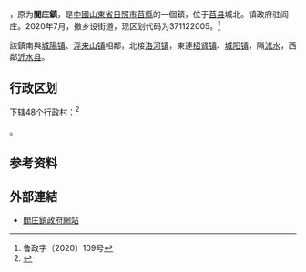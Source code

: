 {{中国乡级行政区|37/11/22/103/000
| 政府驻地 = 阎庄
| 总面积 = 64.68平方公里
| 总人口 = 3.79万
| 总人口年份 = 2020
}}

'''{{PAGENAMEBASE}}'''，原为'''閻庄鎮'''，是[[中國|中國]][[山東省|山東省]][[日照市|日照市]][[莒縣|莒縣]]的一個鎮，位于[[莒县|莒县]]城北。镇政府驻阎庄。2020年7月，撤乡设街道，现区划代码为371122005。<ref>鲁政字〔2020〕109号</ref>

該鎮南與[[城陽镇|城陽镇]]、[[浮来山镇|浮来山镇]]相鄰，北接[[洛河镇|洛河镇]]，東連[[招肾镇|招肾镇]]、[[城阳镇|城阳镇]]，隔[[沭水|沭水]]，西鄰[[沂水县|沂水县]]。

== 行政区划 ==

{{PAGENAMEBASE}}下辖48个行政村：<ref>{{PRC admin/ref sgc|37/11/22/103/000}}</ref>

{{PRC admin/children|37/11/22/103/000}}。

== 参考资料 ==

{{reflist}}

==外部連結==
* [http://www.sdrzyz.ccoo.cn/ 閻庄鎮政府網站]

{{PRC admin/navcat|37/11/22/103/000}}